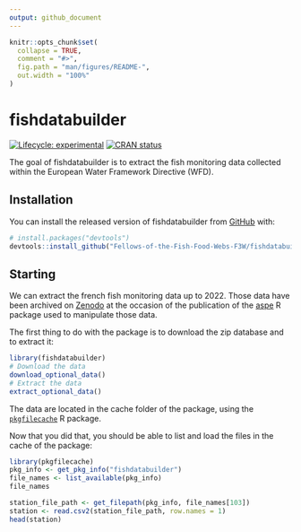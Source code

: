 ```yaml
---
output: github_document
---
```


<!-- README.md is generated from README.Rmd. Please edit that file -->

```r
knitr::opts_chunk$set(
  collapse = TRUE,
  comment = "#>",
  fig.path = "man/figures/README-",
  out.width = "100%"
)
```

# fishdatabuilder

<!-- badges: start -->
[![Lifecycle: experimental](https://img.shields.io/badge/lifecycle-experimental-orange.svg)](https://lifecycle.r-lib.org/articles/stages.html#experimental)
[![CRAN status](https://www.r-pkg.org/badges/version/fishdatabuilder)](https://CRAN.R-project.org/package=fishdatabuilder)
<!-- badges: end -->

The goal of fishdatabuilder is to extract the fish monitoring data collected
within the European Water Framework Directive (WFD).

## Installation


<!--You can install the released version of fishdatabuilder from [CRAN](https://CRAN.R-project.org) with:-->

<!--``` r-->
<!--install.packages("fishdatabuilder")-->
<!--```-->

<!--And the development version from [GitHub](https://github.com/) with:-->

You can install the released version of fishdatabuilder from [GitHub](https://github.com/) with:

``` r
# install.packages("devtools")
devtools::install_github("Fellows-of-the-Fish-Food-Webs-F3W/fishdatabuilder")
```
## Starting

We can extract the french fish monitoring data up to 2022. Those data have
been archived on [Zenodo](https://zenodo.org/records/8099409) at the occasion
of the publication of the [aspe](https://github.com/PascalIrz/aspe) R package
used to manipulate those data.

The first thing to do with the package is to download the zip database and to
extract it:

```r
library(fishdatabuilder)
# Download the data
download_optional_data()
# Extract the data
extract_optional_data()
```

The data are located in the cache folder of the package,
using the
[`pkgfilecache`](https://cran.r-project.org/web/packages/pkgfilecache/) R
package.

Now that you did that, you should be able to list and load the files in the
cache of the package:

```r
library(pkgfilecache)
pkg_info <- get_pkg_info("fishdatabuilder")
file_names <- list_available(pkg_info)
file_names
```

```r
station_file_path <- get_filepath(pkg_info, file_names[103])
station <- read.csv2(station_file_path, row.names = 1)
head(station)
```

